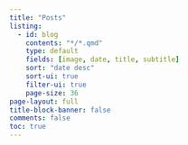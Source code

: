 ```yaml
---
title: "Posts"
listing:
  - id: blog
    contents: "*/*.qmd"
    type: default
    fields: [image, date, title, subtitle]
    sort: "date desc"
    sort-ui: true
    filter-ui: true
    page-size: 36     
page-layout: full
title-block-banner: false
comments: false
toc: true
---
```


::: {#posts}
:::